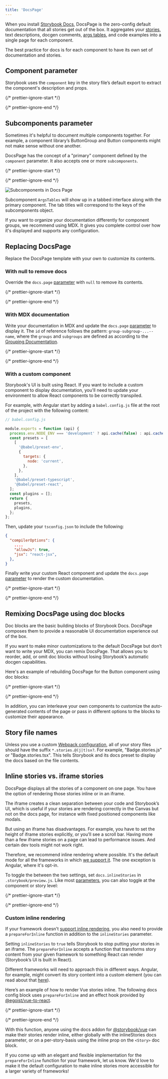 ```yaml
---
title: 'DocsPage'
---
```


When you install [Storybook Docs](https://storybook.js.org/addons/@storybook/addon-docs), DocsPage is the zero-config default documentation that all stories get out of the box. It aggregates your [stories](../get-started/whats-a-story.mdx), text descriptions, docgen comments, [args tables](./doc-block-argstable.mdx), and code examples into a single page for each component.

The best practice for docs is for each component to have its own set of documentation and stories.

## Component parameter

Storybook uses the `component` key in the story file’s default export to extract the component's description and props.

{/* prettier-ignore-start */}

<CodeSnippets path="my-component-story.md" />

{/* prettier-ignore-end */}

## Subcomponents parameter

Sometimes it's helpful to document multiple components together. For example, a component library’s ButtonGroup and Button components might not make sense without one another.

DocsPage has the concept of a "primary" component defined by the `component` parameter. It also accepts one or more `subcomponents`.

{/* prettier-ignore-start */}

<CodeSnippets path="button-group-story-subcomponents.md" />

{/* prettier-ignore-end */}

![Subcomponents in Docs Page](./docspage-subcomponents.png)

Subcomponent `ArgsTables` will show up in a tabbed interface along with the primary component. The tab titles will correspond to the keys of the subcomponents object.

If you want to organize your documentation differently for component groups, we recommend using MDX. It gives you complete control over how it's displayed and supports any configuration.

## Replacing DocsPage

Replace the DocsPage template with your own to customize its contents.

### With null to remove docs

Override the `docs.page` [parameter](../writing-stories/parameters.mdx) with `null` to remove its contents.

{/* prettier-ignore-start */}

<CodeSnippets path="button-story-disable-docspage-component.md" />

{/* prettier-ignore-end */}

### With MDX documentation

Write your documentation in MDX and update the `docs.page` [parameter](../writing-stories/parameters.mdx) to display it. The `id` of reference follows the pattern: `group-subgroup-...--name`, where the `groups` and `subgroups` are defined as according to the [Grouping Documentation](../writing-stories/naming-components-and-hierarchy.mdx#grouping).

{/* prettier-ignore-start */}

<CodeSnippets path="custom-docs-page.md" />

{/* prettier-ignore-end */}

### With a custom component

Storybook's UI is built using React. If you want to include a custom component to display documentation, you'll need to update your environment to allow React components to be correctly transpiled.

For example, with Angular start by adding a `babel.config.js` file at the root of the project with the following content:

```js
// babel.config.js

module.exports = function (api) {
  process.env.NODE_ENV === 'development' ? api.cache(false) : api.cache(true);
  const presets = [
    [
      '@babel/preset-env',
      {
        targets: {
          node: 'current',
        },
      },
    ],
    '@babel/preset-typescript',
    '@babel/preset-react',
  ];
  const plugins = [];
  return {
    presets,
    plugins,
  };
};
```

Then, update your `tsconfig.json` to include the following:

```json
{
  "compilerOptions": {
    ....
    "allowJs": true,
    "jsx": "react-jsx",
  },
}
```

Finally write your custom React component and update the `docs.page` [parameter](../writing-stories/parameters.mdx) to render the custom documentation.

{/* prettier-ignore-start */}

<CodeSnippets path="custom-docs-page.md" />

{/* prettier-ignore-end */}

## Remixing DocsPage using doc blocks

Doc blocks are the basic building blocks of Storybook Docs. DocsPage composes them to provide a reasonable UI documentation experience out of the box.

If you want to make minor customizations to the default DocsPage but don’t want to write your MDX, you can remix DocsPage. That allows you to reorder, add, or omit doc blocks without losing Storybook’s automatic docgen capabilities.

Here's an example of rebuilding DocsPage for the Button component using doc blocks:

{/* prettier-ignore-start */}

<CodeSnippets path="button-story-remix-docspage.md" />

{/* prettier-ignore-end */}

In addition, you can interleave your own components to customize the auto-generated contents of the page or pass in different options to the blocks to customize their appearance.

## Story file names

Unless you use a custom [Webpack configuration](../builders/webpack.mdx#extending-storybooks-webpack-config), all of your story files should have the suffix `*.stories.@(j|t)sx?`. For example, "Badge.stories.js" or "Badge.stories.tsx". This tells Storybook and its docs preset to display the docs based on the file contents.

## Inline stories vs. iframe stories

DocsPage displays all the stories of a component on one page. You have the option of rendering those stories inline or in an iframe.

The iframe creates a clean separation between your code and Storybook’s UI, which is useful if your stories are rendering correctly in the Canvas but not on the docs page, for instance with fixed positioned components like modals.

But using an iframe has disadvantages. For example, you have to set the height of iframe stories explicitly, or you’ll see a scroll bar. Having more than a few iframe stories on a page can lead to performance issues. And certain dev tools might not work right.

Therefore, we recommend inline rendering where possible. It's the default mode for all the frameworks in which [we support it](../api/frameworks-feature-support.mdx). The one exception is Angular, where it's opt-in.

To toggle the between the two settings, set `docs.inlineStories` in `.storybook/preview.js`. Like most [parameters](../writing-stories/parameters.mdx), you can also toggle at the component or story level:

{/* prettier-ignore-start */}

<CodeSnippets path="storybook-preview-optout-inline.md" />

{/* prettier-ignore-end */}

### Custom inline rendering

If your framework doesn't [support inline rendering](../api/frameworks-feature-support.mdx), you also need to provide a `prepareForInline` function in addition to the `inlineStories` parameter.

Setting `inlineStories` to `true` tells Storybook to stop putting your stories in an iframe. The `prepareForInline` accepts a function that transforms story content from your given framework to something React can render (Storybook’s UI is built in React).

Different frameworks will need to approach this in different ways. Angular, for example, might convert its story content into a custom element (you can read about that [here](https://angular.io/guide/elements)).

Here’s an example of how to render Vue stories inline. The following docs config block uses `prepareForInline` and an effect hook provided by [@egoist/vue-to-react](https://github.com/egoist/vue-to-react).

{/* prettier-ignore-start */}

<CodeSnippets path="storybook-preview-prepareforinline.md" />

{/* prettier-ignore-end */}

With this function, anyone using the docs addon for [@storybook/vue](https://github.com/storybookjs/storybook/tree/master/app/vue) can make their stories render inline, either globally with the inlineStories docs parameter, or on a per-story-basis using the inline prop on the `<Story>` doc block.

If you come up with an elegant and flexible implementation for the `prepareForInline` function for your framework, let us know. We'd love to make it the default configuration to make inline stories more accessible for a larger variety of frameworks!
